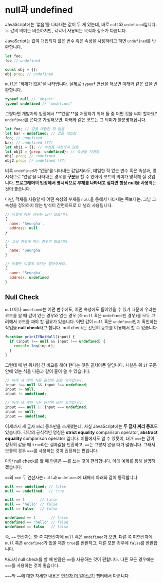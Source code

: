 # null과 undefined

JavaScript에는 '없음'를 나타내는 값이 두 개 있는데, 바로 `null`와 `undefined`입니다. 두 값의 의미는 비슷하지만, 각각이 사용되는 목적과 장소가 다릅니다.

JavaScript는 값이 대입되지 않은 변수 혹은 속성을 사용하려고 하면 `undefined`를 반환합니다.

```js
let foo;
foo // undefined

const obj = {};
obj.prop; // undefined
```

`null`은 '객체가 없음'을 나타냅니다. 실제로 `typeof` 연산을 해보면 아래와 같은 값을 반환합니다.

```js
typeof null // 'object'
typeof undefined // 'undefined'
```

그렇다면 개발자의 입장에서 **'없음'**을 저장하기 위해 둘 중 어떤 것을 써야 할까요? `undefined`를 쓴다고 가정해보면, 아래와 같은 코드는 그 의미가 불분명해집니다.

```js
let foo; // 값을 대입한 적 없음
let bar = undefined; // 값을 대입함
foo; // undefined
bar; // undefined (??)
let obj1 = {}; // 속성을 지정하지 않음
let obj2 = {prop: undefined}; // 속성을 지정함
obj1.prop; // undefined
obj2.prop; // undefined (??)
```

비록 `undefined`가 '없음'을 나타내는 값일지라도, 대입한 적 없는 변수 혹은 속성과, 명시적으로 '없음'을 나타내는 경우를 **구분**을 할 수 있어야 코드의 의미가 명확해 질 것입니다. **프로그래머의 입장에서 명시적으로 부재를 나타내고 싶다면 항상 null을 사용**하는 것이 좋습니다.

다만, 객체를 사용할 때 어떤 속성의 부재를 `null`을 통해서 나타내는 쪽보다는, 그냥 그 속성을 정의하지 않는 방식이 간편하므로 더 널리 사용됩니다.

```js
// 이렇게 하는 경우는 많지 않습니다.
{
  name: 'Seungha',
  address: null
}

// 그냥 이렇게 하는 경우가 많습니다.
{
  name: 'Seungha'
}

// 어쨌든 이렇게 하지는 말아주세요.
{
  name: 'Seungha',
  address: undefined
}
```

## Null Check

`null`이나 `undefined`는 어떤 변수에도, 어떤 속성에도 들어있을 수 있기 때문에 우리는 코드를 짤 때 값이 있는 경우와 없는 경우 (즉 `null` 혹은 `undefined`인 경우)를 모두 고려해서 코드를 짜야 할 필요가 있습니다. 어떤 값이 `null` 혹은 `undefined`인지 확인하는 작업을 **null check**라고 합니다. null check는 간단히 등호를 이용해서 할 수 있습니다.

```js
function printIfNotNull(input) {
  if (input !== null && input !== undefined) {
    console.log(input);
  }
}
```

그런데 매 번 위처럼 긴 비교를 해야 한다는 것은 골치아픈 일입니다. 사실은 위 `if` 구문 안에 있는 식을 다음과 같이 줄여 쓸 수 있습니다.

```js
// 아래 세 개의 식은 완전히 같은 의미입니다.
input !== null && input !== undefined;
input != null;
input != undefined;

// 아래 세 개의 식은 완전히 같은 의미입니다.
input === null || input === undefined;
input == null;
input == undefined;
```

이제까지 세 글자 짜리 등호만을 소개했는데, 사실 JavaScript에는 **두 글자 짜리 등호**도 있습니다. 각각의 공식적인 명칭은 **strict equality** comparison operator, **abstract equality** comparison operator 입니다. 이름에서도 알 수 있듯이, 대개 `===`는 값이 정확히 같을 때 `true`라는 결과값을 반환하고, `==`는 그렇지 않을 때가 많습니다. 그래서 보통의 경우 `===`를 사용하는 것이 권장되는 편입니다.

다만 null check를 할 때 만큼은 `==`를 쓰는 것이 편리합니다. 아래 예제를 통해 설명하겠습니다.

`==`와 `===` 두 연산자는 `null`과 `undefined`에 대해서 아래와 같이 동작합니다.

```js
null === undefined; // false
null == undefined;  // true

null == 1       // false
null == 'hello' // false
null == false   // false

undefined == 1       // false
undefined == 'hello' // false
undefined == false   // false
```

즉, `==` 연산자는 한 쪽 피연산자에 `null` 혹은 `undefined`가 오면, 다른 쪽 피연산자에 `null` 혹은 `undefined`가 왔을 때만 `true`를 반환하고, 다른 모든 경우에 `false`를 반환합니다.

따라서 null check를 할 때 만큼은 `==`를 사용하는 것이 편합니다. 다른 모든 경우에는 `===`를 사용하는 것이 좋습니다.

`===`와 `==`에 대한 자세한 내용은 [연산자 더 알아보기](./245-operator-in-depth.md) 챕터에서 다룹니다.
